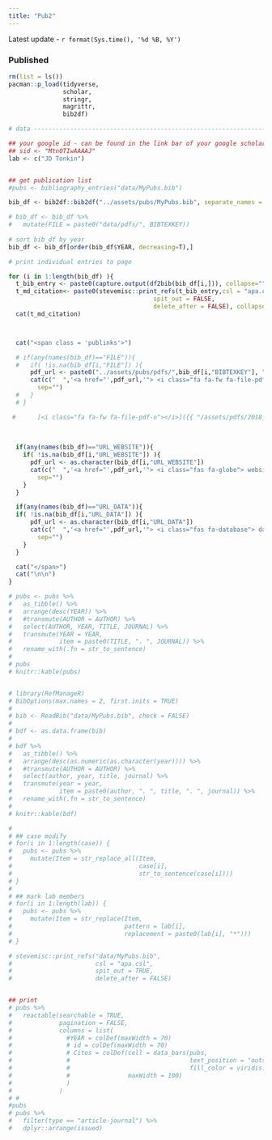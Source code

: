 ```yaml
---
title: "Pub2"
---
```


Latest update - `r format(Sys.time(), '%d %B, %Y')`




### Published

```r

rm(list = ls())
pacman::p_load(tidyverse,
               scholar,
               stringr,
               magrittr,
               bib2df)

# data --------------------------------------------------------------------

## your google id - can be found in the link bar of your google scholar page
## sid <- "Mtn0TIwAAAAJ"
lab <- c("JD Tonkin")


## get publication list
#pubs <- bibliography_entries("data/MyPubs.bib")

bib_df <- bib2df::bib2df("../assets/pubs/MyPubs.bib", separate_names = FALSE)

# bib_df <- bib_df %>% 
#   mutate(FILE = paste0("data/pdfs/", BIBTEXKEY))
  
# sort bib_df by year
bib_df <- bib_df[order(bib_df$YEAR, decreasing=T),]

# print individual entries to page

for (i in 1:length(bib_df) ){
  t_bib_entry <- paste0(capture.output(df2bib(bib_df[i,])), collapse="")
  t_md_citation<- paste0(stevemisc::print_refs(t_bib_entry,csl = "apa.csl",
                                        spit_out = FALSE,
                                        delete_after = FALSE), collapse=" ")
  cat(t_md_citation)



  cat("<span class = 'publinks'>")

  # if(any(names(bib_df)=="FILE")){
  #   if( !is.na(bib_df[i,"FILE"]) ){
      pdf_url <- paste0("../assets/pubs/pdfs/",bib_df[i,"BIBTEXKEY"], ".pdf", collapse = "")
      cat(c("  ",'<a href="',pdf_url,'"> <i class="fa fa-fw fa-file-pdf-o"> pdf </i></a>'),
        sep="")
  #   }
  # }

 #      [<i class="fa fa-fw fa-file-pdf-o"></i>]({{ "/assets/pdfs/2018_Tonkin_etal_Nature_Eco_Evo.pdf" | absolute_url }})
      
      
      
  if(any(names(bib_df)=="URL_WEBSITE")){
    if( !is.na(bib_df[i,"URL_WEBSITE"]) ){
      pdf_url <- as.character(bib_df[i,"URL_WEBSITE"])
      cat(c("  ",'<a href="',pdf_url,'"> <i class="fas fa-globe"> website </i></a>'),
        sep="")
    }
  }

  if(any(names(bib_df)=="URL_DATA")){
  if( !is.na(bib_df[i,"URL_DATA"]) ){
      pdf_url <- as.character(bib_df[i,"URL_DATA"])
      cat(c("  ",'<a href="',pdf_url,'"> <i class="fas fa-database"> data </i></a>'),
        sep="")
    }
  }

  cat("</span>")
  cat("\n\n")
}

# pubs <- pubs %>%
#   as_tibble() %>%
#   arrange(desc(YEAR)) %>%
#   #transmute(AUTHOR = AUTHOR) %>% 
#   select(AUTHOR, YEAR, TITLE, JOURNAL) %>%
#   transmute(YEAR = YEAR,
#             item = paste0(TITLE, ". ", JOURNAL)) %>%
#   rename_with(.fn = str_to_sentence)
# 
# pubs
# knitr::kable(pubs)


# library(RefManageR)
# BibOptions(max.names = 2, first.inits = TRUE)
# 
# bib <- ReadBib("data/MyPubs.bib", check = FALSE)
# 
# bdf <- as.data.frame(bib)
# 
# bdf %>%
#   as_tibble() %>%
#   arrange(desc(as.numeric(as.character(year)))) %>%
#   #transmute(AUTHOR = AUTHOR) %>% 
#   select(author, year, title, journal) %>%
#   transmute(year = year,
#             item = paste0(author, ". ", title, ". ", journal)) %>%
#   rename_with(.fn = str_to_sentence)
# 
# knitr::kable(bdf)

# 
# ## case modify
# for(i in 1:length(case)) {
#   pubs <- pubs %>% 
#     mutate(Item = str_replace_all(Item, 
#                                   case[i],
#                                   str_to_sentence(case[i])))
# }
# 
# ## mark lab members
# for(i in 1:length(lab)) {
#   pubs <- pubs %>%
#     mutate(Item = str_replace(Item,
#                               pattern = lab[i],
#                               replacement = paste0(lab[i], "*")))
# }

# stevemisc::print_refs("data/MyPubs.bib",
#                       csl = "apa.csl",
#                       spit_out = TRUE,
#                       delete_after = FALSE)


## print
# pubs %>%
#   reactable(searchable = TRUE,
#             pagination = FALSE,
#             columns = list(
#               #YEAR = colDef(maxWidth = 70)
#               # id = colDef(maxWidth = 70)
#               # Cites = colDef(cell = data_bars(pubs,
#               #                                 text_position = "outside-base",
#               #                                 fill_color = viridis::viridis(5)),
#               #                maxWidth = 100)
#               )
#             )
# #             
#pubs
# pubs %>%
#   filter(type == "article-journal") %>% 
#   dplyr::arrange(issued)
```
